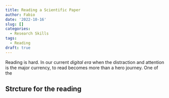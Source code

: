 ```yaml
---
title: Reading a Scientific Paper
author: Fabio
date: '2022-10-16'
slug: []
categories:
  - Research Skills
tags:
  - Reading
draft: true  
---
```



Reading is hard. In our current *digital era* when the distraction and attention is the major currency, to read becomes more than a hero journey. 
One of the 

## Strcture for the reading 

